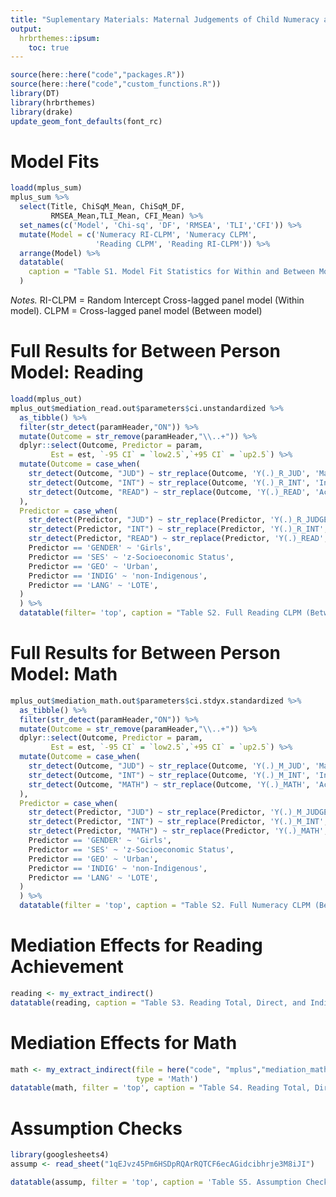 ```yaml
---
title: "Suplementary Materials: Maternal Judgements of Child Numeracy and Reading Ability Predict Gains in Academic Achievement and Interest"
output: 
  hrbrthemes::ipsum:
    toc: true
---
```

```r
source(here::here("code","packages.R"))
source(here::here("code","custom_functions.R"))
library(DT)
library(hrbrthemes)
library(drake)
update_geom_font_defaults(font_rc)
```

# Model Fits

```r
loadd(mplus_sum)
mplus_sum %>%
  select(Title, ChiSqM_Mean, ChiSqM_DF,
         RMSEA_Mean,TLI_Mean, CFI_Mean) %>%
  set_names(c('Model', 'Chi-sq', 'DF', 'RMSEA', 'TLI','CFI')) %>%
  mutate(Model = c('Numeracy RI-CLPM', 'Numeracy CLPM',
                   'Reading CLPM', 'Reading RI-CLPM')) %>%
  arrange(Model) %>%
  datatable(
    caption = "Table S1. Model Fit Statistics for Within and Between Models."
  )
```
_Notes._ RI-CLPM = Random Intercept Cross-lagged panel model (Within model). 
    CLPM = Cross-lagged panel model (Between model)


# Full Results for Between Person Model: Reading
```r
loadd(mplus_out)
mplus_out$mediation_read.out$parameters$ci.unstandardized %>%
  as_tibble() %>%
  filter(str_detect(paramHeader,"ON")) %>%
  mutate(Outcome = str_remove(paramHeader,"\\..+")) %>%
  dplyr::select(Outcome, Predictor = param, 
         Est = est, `-95 CI` = `low2.5`,`+95 CI` = `up2.5`) %>% 
  mutate(Outcome = case_when(
    str_detect(Outcome, "JUD") ~ str_replace(Outcome, 'Y(.)_R_JUD', 'Maternal Judgement Year \\1'),
    str_detect(Outcome, "INT") ~ str_replace(Outcome, 'Y(.)_R_INT', 'Interest Year \\1'),
    str_detect(Outcome, "READ") ~ str_replace(Outcome, 'Y(.)_READ', 'Achievement Year \\1')
  ),
  Predictor = case_when(
    str_detect(Predictor, "JUD") ~ str_replace(Predictor, 'Y(.)_R_JUDGE', 'Maternal Judgement Year \\1'),
    str_detect(Predictor, "INT") ~ str_replace(Predictor, 'Y(.)_R_INT', 'Interest Year \\1'),
    str_detect(Predictor, "READ") ~ str_replace(Predictor, 'Y(.)_READ', 'Achievement Year \\1'),
    Predictor == 'GENDER' ~ 'Girls',
    Predictor == 'SES' ~ 'z-Socioeconomic Status',
    Predictor == 'GEO' ~ 'Urban',
    Predictor == 'INDIG' ~ 'non-Indigenous',
    Predictor == 'LANG' ~ 'LOTE',
  )
  ) %>%
  datatable(filter= 'top', caption = "Table S2. Full Reading CLPM (Between) Model Output")
```

# Full Results for Between Person Model: Math
```r

mplus_out$mediation_math.out$parameters$ci.stdyx.standardized %>%
  as_tibble() %>%
  filter(str_detect(paramHeader,"ON")) %>%
  mutate(Outcome = str_remove(paramHeader,"\\..+")) %>%
  dplyr::select(Outcome, Predictor = param, 
         Est = est, `-95 CI` = `low2.5`,`+95 CI` = `up2.5`) %>% 
  mutate(Outcome = case_when(
    str_detect(Outcome, "JUD") ~ str_replace(Outcome, 'Y(.)_M_JUD', 'Maternal Judgement Year \\1'),
    str_detect(Outcome, "INT") ~ str_replace(Outcome, 'Y(.)_M_INT', 'Interest Year \\1'),
    str_detect(Outcome, "MATH") ~ str_replace(Outcome, 'Y(.)_MATH', 'Achievement Year \\1')
  ),
  Predictor = case_when(
    str_detect(Predictor, "JUD") ~ str_replace(Predictor, 'Y(.)_M_JUDGE', 'Maternal Judgement Year \\1'),
    str_detect(Predictor, "INT") ~ str_replace(Predictor, 'Y(.)_M_INT', 'Interest Year \\1'),
    str_detect(Predictor, "MATH") ~ str_replace(Predictor, 'Y(.)_MATH', 'Achievement Year \\1'),
    Predictor == 'GENDER' ~ 'Girls',
    Predictor == 'SES' ~ 'z-Socioeconomic Status',
    Predictor == 'GEO' ~ 'Urban',
    Predictor == 'INDIG' ~ 'non-Indigenous',
    Predictor == 'LANG' ~ 'LOTE',
  )
  ) %>%
  datatable(filter = 'top', caption = "Table S2. Full Numeracy CLPM (Between) Model Output")
```


# Mediation Effects for Reading Achievement

```r
reading <- my_extract_indirect()
datatable(reading, caption = "Table S3. Reading Total, Direct, and Indirect Effects")
```

# Mediation Effects for Math

```r
math <- my_extract_indirect(file = here("code", "mplus","mediation_math.out"),
                            type = 'Math')
datatable(math, filter = 'top', caption = "Table S4. Reading Total, Direct, and Indirect Effects")
```

# Assumption Checks
```r
library(googlesheets4)
assump <- read_sheet("1qEJvz45Pm6HSDpRQArRQTCF6ecAGidcibhrje3M8iJI")

datatable(assump, filter = 'top', caption = 'Table S5. Assumption Checks')
```
